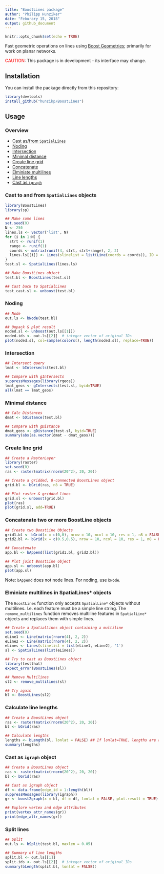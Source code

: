```yaml
---
title: "BoostLines package"
author: "Philipp Hunziker"
date: "Feburary 15, 2018"
output: github_document
---
```


```r
knitr::opts_chunk$set(echo = TRUE)
```

Fast geometric operations on lines using [Boost Geometries](http://www.boost.org/doc/libs/1_65_1/libs/geometry/doc/html/index.html); primarily for work on planar networks.

<span style="color:red">CAUTION</span>: This package is in development - its interface may change.

## Installation

You can install the package directly from this repository:

```r
library(devtools)
install_github("hunzikp/BoostLines")
```


## Usage

### Overview

* [Cast as/from `SpatialLines`](#cast-to-and-from-spatiallines-objects)
* [Noding](#noding)
* [Intersection](#intersection)
* [Minimal distance](#minimal-distance)
* [Create line grid](#create-line-grid)
* [Concatenate](#concatenate-two-or-more-boostline-objects)
* [Elminiate multilines](#elminiate-multilines-in-spatiallines-objects)
* [Line lengths](#calculate-line-lengths)
* [Cast as `igraph`](#cast-as-igraph-object)

### Cast to and from `SpatialLines` objects

```r
library(BoostLines)
library(sp)

## Make some lines
set.seed(0)
N <- 250
lines.ls <- vector('list', N)
for (i in 1:N) {
  strt <- runif(1)
  range <- runif(1)
  coords <- matrix(runif(4, strt, strt+range), 2, 2)
  lines.ls[[i]] <- Lines(slinelist = list(Line(coords = coords)), ID = i)
}
test.sl <- SpatialLines(lines.ls)

## Make BoostLines object
test.bl <- BoostLines(test.sl)

## Cast back to SpatialLines
test_cast.sl <- unboost(test.bl) 
```


### Noding

```r
## Node
out.ls <- bNode(test.bl)

## Unpack & plot result
noded.sl <- unboost(out.ls[[1]])
noded.ids <- out.ls[[2]]  # integer vector of original IDs
plot(noded.sl, col=sample(colors(), length(noded.sl), replace=TRUE))
```

### Intersection

```r
## Intersect query
lmat <- bIntersects(test.bl)

## Compare with gIntersects
suppressMessages(library(rgeos))
lmat_geos <- gIntersects(test.sl, byid=TRUE)
all(lmat == lmat_geos)
```

### Minimal distance

```r
## Calc Distances
dmat <- bDistance(test.bl)

## Compare with gDistance
dmat_geos <- gDistance(test.sl, byid=TRUE)
summary(abs(as.vector(dmat - dmat_geos)))
```

### Create line grid

```r
## Create a RasterLayer
library(raster)
set.seed(0)
ras <- raster(matrix(rnorm(20^2), 20, 20))

## Create a gridded, 8-connected BoostLines object
grid.bl <- bGrid(ras, n8 = TRUE)

## Plot raster & gridded lines
grid.sl <- unboost(grid.bl)
plot(ras)
plot(grid.sl, add=TRUE)
```

### Concatenate two or more BoostLine objects

```r
## Create two BoostLine Objects
grid1.bl <- bGrid(x = c(0,0), nrow = 10, ncol = 10, res = 1, n8 = FALSE)
grid2.bl <- bGrid(x = c(0.5,0.5), nrow = 10, ncol = 10, res = 1, n8 = FALSE)

## Concatenate
app.bl <- bAppend(list(grid1.bl, grid2.bl))

## Plot joint BoostLine object
app.sl <- unboost(app.bl)
plot(app.sl)
```

Note: `bAppend` does not node lines. For noding, use `bNode`.

### Elminiate multilines in SpatialLines* objects

The `BoostLines` function only accepts `SpatialLine*` objects without multilines. I.e. each feature must be a simple line string. The `remove_multilines` function removes multiline features in `SpatialLine*` objects and replaces them with simple lines.

```r
## Create a SpatialLines object containing a multiline
set.seed(0)
eLine1 <- Line(matrix(rnorm(4), 2, 2))
eLine2 <- Line(matrix(rnorm(4), 2, 2))
eLines <- Lines(slinelist = list(eLine1, eLine2), '1')
sl <- SpatialLines(list(eLines))

## Try to cast as BoostLines object
library(testthat)
expect_error(BoostLines(sl))

## Remove Multilines
sl2 <- remove_multilines(sl)

## Try again
bl <- BoostLines(sl2)
```

### Calculate line lengths

```r
## Create a BoostLines object
ras <- raster(matrix(rnorm(20^2), 20, 20))
bl <- bGrid(ras)

## Calculate lengths
lengths <- bLength(bl, lonlat = FALSE) ## If lonlat=TRUE, lengths are returned in meters
summary(lengths)

```


### Cast as `igraph` object


```r
## Create a BoostLines object
ras <- raster(matrix(rnorm(20^2), 20, 20))
bl <- bGrid(ras)

## Cast as igraph object
df <- data.frame(edge_id = 1:length(bl))
suppressMessages(library(igraph))
gr <- boost2graph(x = bl, df = df, lonlat = FALSE, plot.result = TRUE)

## Explore vertex and edge attributes
print(vertex_attr_names(gr))
print(edge_attr_names(gr))

```

### Split lines

```r
## Split
out.ls <- bSplit(test.bl, maxlen = 0.05)

## Summary of line lengths
split.bl <- out.ls[[1]]
split.ids <- out.ls[[2]]  # integer vector of original IDs
summary(bLength(split.bl, lonlat = FALSE))
```
